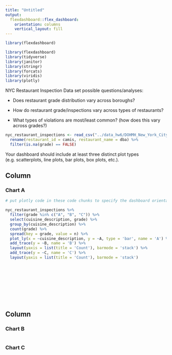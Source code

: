 ```yaml
---
title: "Untitled"
output: 
  flexdashboard::flex_dashboard:
    orientation: columns
    vertical_layout: fill
---
```


```r
library(flexdashboard)
```

```r

library(flexdashboard)
library(tidyverse)
library(janitor)
library(stringr)
library(forcats)
library(viridis)
library(plotly)

```

NYC Restaurant Inspection Data set possible questions/analyses:

* Does restaurant grade distribution vary across boroughs? 

* How do restaurant grade/inspections vary across types of restaurants? 

* What types of violations are most/least common? (how does this vary across grades?)


```r
nyc_restaurant_inspections <- read_csv("../data_hw6/DOHMH_New_York_City_Restaurant_Inspection_Results.csv", col_names = TRUE) %>% 
  rename(restaurant_id = camis, restaurant_name = dba) %>% 
  filter(is.na(grade) == FALSE)
```

Your dashboard should include at least three distinct plot types (e.g. scatterplots, line plots, bar plots, box plots, etc.).



Column {data-width=650}
-----------------------------------------------------------------------

### Chart A

```r
# put plotly code in these code chunks to specify the dashboard orientation/plots

nyc_restaurant_inspections %>% 
  filter(grade %in% c("A", "B", "C")) %>%
  select(cuisine_description, grade) %>%
  group_by(cuisine_description) %>%
  count(grade) %>%
  spread(key = grade, value = n) %>%
  plot_ly(x = ~cuisine_description, y = ~A, type = 'bar', name = 'A') %>%
  add_trace(y = ~B, name = 'B') %>%
  layout(yaxis = list(title = 'Count'), barmode = 'stack') %>%
  add_trace(y = ~C, name = 'C') %>%
  layout(yaxis = list(title = 'Count'), barmode = 'stack')





  
  




```

Column {data-width=350}
-----------------------------------------------------------------------

### Chart B

```r

```

### Chart C

```r

```

